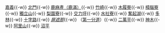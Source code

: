 [[嘉義車站|嘉義]]{{-w}} [[北門車站 (嘉義市)|北門]]{{-w}} [[鹿麻產車站|鹿麻產（鹿滿）]]{{-w}} [[竹崎車站|竹崎]]{{-w}} [[木履寮車站|木履寮]]{{-w}} [[樟腦寮車站|樟腦寮]]{{-w}} [[獨立山車站|獨立山]]{{-w}} [[梨園寮車站|梨園寮]]{{-w}} [[交力坪車站|交力坪]]{{-w}} [[水社寮車站|水社寮]]{{-w}} [[奮起湖車站|奮起湖]]{{-w}} [[多林車站|多林]]{{-w}} [[十字路車站|十字路]]{{-w}} ''[[屏遮那車站|屏遮那]]''{{-w}} （[[第一分道車站|第一分道]]）{{-w}} [[二萬平車站|二萬平]]{{-w}} [[神木車站|神木]]{{-w}} [[阿里山車站|阿里山]]{{-w}} [[沼平車站|沼平]]